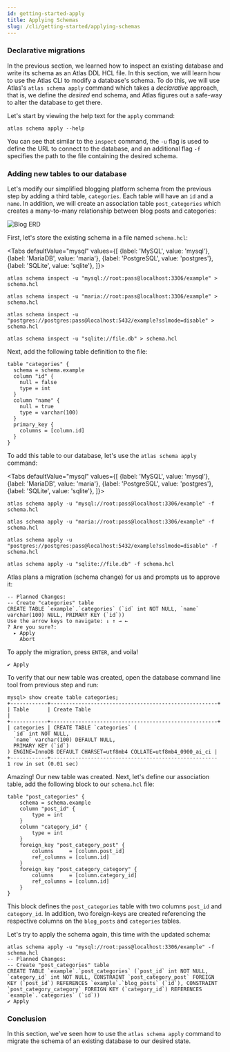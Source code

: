 ```yaml
---
id: getting-started-apply
title: Applying Schemas
slug: /cli/getting-started/applying-schemas
---
```



### Declarative migrations

In the previous section, we learned how to inspect an existing database and write
its schema as an Atlas DDL HCL file. In this section, we will learn how to use
the Atlas CLI to modify a database's schema. To do this, we will use Atlas's 
`atlas schema apply` command which takes a _declarative_ approach, that is,
we define the _desired_ end schema, and Atlas figures out a safe-way to alter
the database to get there. 

Let's start by viewing the help text for the `apply` command:

```shell
atlas schema apply --help
```

You can see that similar to the `inspect` command, the `-u` flag is used to define the
URL to connect to the database, and an additional flag `-f` specifies the path to
the file containing the desired schema. 

### Adding new tables to our database

Let's modify our simplified blogging platform schema from the previous step by adding
a third table, `categories`. Each table will have an `id` and a `name`. In addition,
we will create an association table `post_categories` which creates a many-to-many
relationship between blog posts and categories:

![Blog ERD](https://atlasgo.io/uploads/images/blog-erd-2.png)

First, let's store the existing schema in a file named `schema.hcl`:

<Tabs
defaultValue="mysql"
values={[
{label: 'MySQL', value: 'mysql'},
{label: 'MariaDB', value: 'maria'},
{label: 'PostgreSQL', value: 'postgres'},
{label: 'SQLite', value: 'sqlite'},
]}>
<TabItem value="mysql">

```shell
atlas schema inspect -u "mysql://root:pass@localhost:3306/example" > schema.hcl
```

</TabItem>
<TabItem value="maria">

```shell
atlas schema inspect -u "maria://root:pass@localhost:3306/example" > schema.hcl
```

</TabItem>
<TabItem value="postgres">

```shell
atlas schema inspect -u "postgres://postgres:pass@localhost:5432/example?sslmode=disable" > schema.hcl
```

</TabItem>
<TabItem value="sqlite">

```shell
atlas schema inspect -u "sqlite://file.db" > schema.hcl
```

</TabItem>
</Tabs>

Next, add the following table definition to the file:
```hcl
table "categories" {
  schema = schema.example
  column "id" {
    null = false
    type = int
  }
  column "name" {
    null = true
    type = varchar(100)
  }
  primary_key {
    columns = [column.id]
  }
}
```

To add this table to our database, let's use the `atlas schema apply` command:


<Tabs
defaultValue="mysql"
values={[
{label: 'MySQL', value: 'mysql'},
{label: 'MariaDB', value: 'maria'},
{label: 'PostgreSQL', value: 'postgres'},
{label: 'SQLite', value: 'sqlite'},
]}>
<TabItem value="mysql">

```shell
atlas schema apply -u "mysql://root:pass@localhost:3306/example" -f schema.hcl
```

</TabItem>
<TabItem value="maria">

```shell
atlas schema apply -u "maria://root:pass@localhost:3306/example" -f schema.hcl
```

</TabItem>
<TabItem value="postgres">

```shell
atlas schema apply -u "postgres://postgres:pass@localhost:5432/example?sslmode=disable" -f schema.hcl
```

</TabItem>
<TabItem value="sqlite">

```shell
atlas schema apply -u "sqlite://file.db" -f schema.hcl
```

</TabItem>
</Tabs>

Atlas plans a migration (schema change) for us and prompts us to approve it:
```text
-- Planned Changes:
-- Create "categories" table
CREATE TABLE `example`.`categories` (`id` int NOT NULL, `name` varchar(100) NULL, PRIMARY KEY (`id`))
Use the arrow keys to navigate: ↓ ↑ → ←
? Are you sure?:
  ▸ Apply
    Abort
```
To apply the migration, press `ENTER`, and voila!
```text
✔ Apply
```

To verify that our new table was created, open the database command line tool from previous step and run:

```text
mysql> show create table categories;
+------------+------------------------------------------------------+
| Table      | Create Table                                                                                                                                                                 |
+------------+------------------------------------------------------+
| categories | CREATE TABLE `categories` (
  `id` int NOT NULL,
  `name` varchar(100) DEFAULT NULL,
  PRIMARY KEY (`id`)
) ENGINE=InnoDB DEFAULT CHARSET=utf8mb4 COLLATE=utf8mb4_0900_ai_ci |
+------------+------------------------------------------------------
1 row in set (0.01 sec)
```

Amazing! Our new table was created. Next, let's define our association table,
add the following block to our `schema.hcl` file:
```hcl
table "post_categories" {
    schema = schema.example
    column "post_id" {
        type = int
    }
    column "category_id" {
        type = int
    }
    foreign_key "post_category_post" {
        columns     = [column.post_id]
        ref_columns = [column.id]
    }
    foreign_key "post_category_category" {
        columns     = [column.category_id]
        ref_columns = [column.id]
    }
}
```
This block defines the `post_categories` table with two columns `post_id` and `category_id`. 
In addition, two foreign-keys are created referencing the respective columns on the `blog_posts`
and `categories` tables. 

Let's try to apply the schema again, this time with the updated schema:
```text
atlas schema apply -u "mysql://root:pass@localhost:3306/example" -f schema.hcl
-- Planned Changes:
-- Create "post_categories" table
CREATE TABLE `example`.`post_categories` (`post_id` int NOT NULL, `category_id` int NOT NULL, CONSTRAINT `post_category_post` FOREIGN KEY (`post_id`) REFERENCES `example`.`blog_posts` (`id`), CONSTRAINT `post_category_category` FOREIGN KEY (`category_id`) REFERENCES `example`.`categories` (`id`))
✔ Apply
```

### Conclusion 

In this section, we've seen how to use the `atlas schema apply` command to migrate
the schema of an existing database to our desired state.
